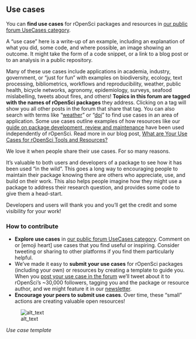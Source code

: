 ## Use cases {#usecases}


You can **find use cases** for rOpenSci packages and resources in [our public forum UseCases category](https://discuss.ropensci.org/c/usecases/10). 

A “use case” here is a write-up of an example, including an explanation of what you did, some code, and where possible, an image showing an outcome. It might take the form of a code snippet, or a link to a blog post or to an analysis in a public repository. 

Many of these use cases include applications in academia, industry, government, or “just for fun” with examples on biodiversity, ecology, text processing, bibliometrics, workflows and reproducibility, weather, public health, bicycle networks, agronomy, epidemiology, surveys, seafood mislabelling, tweets about fires, and others! **Topics in this forum are tagged with the names of rOpenSci packages** they address. Clicking on a tag will show you all other posts in the forum that share that tag. You can also search with terms like “[weather](https://discuss.ropensci.org/search?q=weather%20category%3A10)” or “[doi](https://discuss.ropensci.org/search?q=doi%20category%3A10)” to find use cases in an area of application. Some use cases outline examples of how resources like our [guide on package development, review and maintenance](#devguide) have been used independently of rOpenSci. Read more in our blog post, [What are Your Use Cases for rOpenSci Tools and Resources?](https://ropensci.org/blog/2019/10/15/use-cases/)

We love it when people share their use cases. For so many reasons.

It’s valuable to both users and developers of a package to see how it has been used “in the wild”. This goes a long way to encouraging people to maintain their package knowing there are others who appreciate, use, and build on their work. This also helps people imagine how they might use a package to address their research question, and provides some code to give them a head-start.

Developers and users will thank you and you’ll get the credit and some visibility for your work!


### How to contribute

*   **Explore use cases** in [our public forum UseCases category](https://discuss.ropensci.org/c/usecases/10). Comment on or [emoji heart] use cases that you find useful or inspiring. Consider tweeting or sharing to other platforms if you find them particularly helpful.
*   We’ve made it easy to **submit your use cases** for rOpenSci packages (including your own) or resources by creating a template to guide you. When you [post your use case in the forum](https://discuss.ropensci.org/c/usecases/10) we’ll tweet about it to rOpenSci’s ~30,000 followers, tagging you and the package or resource author, and we might feature it in our [newsletter](#channels).
*   **Encourage your peers to submit use cases**. Over time, these “small” actions are creating valuable open resources!

![alt_text](images/usecases-template-shadow.png "image_tooltip")

_Use case template_
